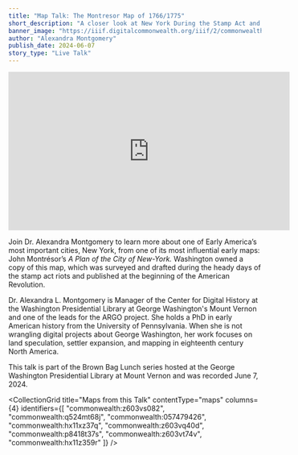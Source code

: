```yaml
---
title: "Map Talk: The Montresor Map of 1766/1775"
short_description: "A closer look at New York During the Stamp Act and Revolutionary War"
banner_image: "https://iiif.digitalcommonwealth.org/iiif/2/commonwealth:z603vs09b/224,2622,2969,1958/pct:50/0/default.jpg"
author: "Alexandra Montgomery"
publish_date: 2024-06-07
story_type: "Live Talk"
---
```


<iframe width="560" height="315" src="https://www.youtube.com/embed/It1tmQIqDxg?si=DNHWG-Q10wyMKJVA" title="YouTube video player" frameborder="0" allow="accelerometer; autoplay; clipboard-write; encrypted-media; gyroscope; picture-in-picture; web-share" referrerpolicy="strict-origin-when-cross-origin" allowfullscreen></iframe>

Join Dr. Alexandra Montgomery to learn more about one of Early America’s most important cities, New York, from one of its most influential early maps: John Montrésor’s *A Plan of the City of New-York.* Washington owned a copy of this map, which was surveyed and drafted during the heady days of the stamp act riots and published at the beginning of the American Revolution.

Dr. Alexandra L. Montgomery is Manager of the Center for Digital History at the Washington Presidential Library at George Washington's Mount Vernon and one of the leads for the ARGO project. She holds a PhD in early American history from the University of Pennsylvania. When she is not wrangling digital projects about George Washington, her work focuses on land speculation, settler expansion, and mapping in eighteenth century North America.

This talk is part of the Brown Bag Lunch series hosted at the George Washington Presidential Library at Mount Vernon and was recorded June 7, 2024.

<CollectionGrid
    title="Maps from this Talk"
    contentType="maps"
    columns={4}
    identifiers={[
        "commonwealth:z603vs082",
        "commonwealth:q524mt68j",
        "commonwealth:057479426",
        "commonwealth:hx11xz37q",
        "commonwealth:z603vq40d",
        "commonwealth:p8418t37s",
        "commonwealth:z603vt74v",
        "commonwealth:hx11z359r"
    ]}
/>